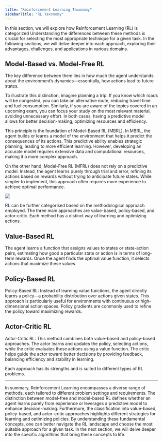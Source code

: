 ```yaml
---
title: "Reinforcement Learning Taxonomy"
sidebarTitle: "RL Taxonomy"
---
```


In this section, we will explore how Reinforcement Learning (RL) is categorized Understanding the differences between these methods is crucial for selecting the most appropriate technique for a given task. In the following sections, we will delve deeper into each approach, exploring their advantages, challenges, and applications in various domains.


## <Icon icon="brain-circuit" /> Model-Based vs. Model-Free RL

The key difference between them lies in how much the agent understands about the environment’s dynamics—essentially, how actions lead to future states.

To illustrate this distinction, imagine planning a trip. If you know which roads will be congested, you can take an alternative route, reducing travel time and fuel consumption. Similarly, if you are aware of the topics covered in an upcoming exam, you can focus your study on the most relevant material, avoiding unnecessary effort. In both cases, having a predictive model allows for better decision-making, optimizing resources and efficiency.

This principle is the foundation of Model-Based RL (MBRL). In MBRL, the agent builds or learns a model of the environment that helps it predict the consequences of its actions. This predictive ability enables strategic planning, leading to more efficient learning. However, developing an accurate model requires extensive data and computational resources, making it a more complex approach.

On the other hand, Model-Free RL (MFRL) does not rely on a predictive model. Instead, the agent learns purely through trial and error, refining its actions based on rewards without trying to anticipate future states. While simpler to implement, this approach often requires more experience to achieve optimal performance.

![](/images/RL_taxonomy.png)


RL can be further categorised based on the methodological approach employed. The three main approaches are value-based, policy-based, and actor-critic. Each method has a distinct way of learning and optimizing actions.

## <Icon icon="brain-circuit" />  Value-Based RL
The agent learns a function that assigns values to states or state-action pairs, estimating how good a particular state or action is in terms of long-term rewards. Once the agent finds the optimal value function, it selects actions that maximize these values.

## <Icon icon="brain-circuit" /> Policy-Based RL
Policy-Based RL: Instead of learning value functions, the agent directly learns a policy—a probability distribution over actions given states. This approach is particularly useful for environments with continuous or high-dimensional action spaces. Policy gradients are commonly used to refine the policy toward maximizing rewards.

## <Icon icon="brain-circuit" /> Actor-Critic RL
Actor-Critic RL: This method combines both value-based and policy-based approaches. The actor learns and updates the policy, selecting actions, while the critic evaluates these actions using a value function. The critic helps guide the actor toward better decisions by providing feedback, balancing efficiency and stability in learning.

Each approach has its strengths and is suited to different types of RL problems.


***
In summary, Reinforcement Learning encompasses a diverse range of methods, each tailored to different problem settings and requirements. The distinction between model-free and model-based RL defines whether an agent learns purely from experience or leverages a predictive model to enhance decision-making. Furthermore, the classification into value-based, policy-based, and actor-critic approaches highlights different strategies for learning and optimizing policies. By understanding these fundamental concepts, one can better navigate the RL landscape and choose the most suitable approach for a given task. In the next section, we will delve deeper into the specific algorithms that bring these concepts to life.
